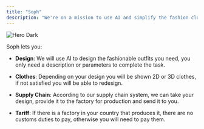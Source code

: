 ```yaml
---
title: "Soph"
description: "We're on a mission to use AI and simplify the fashion clothes."
---
```


<img alt="Hero Dark" classname="hidden dark:block" src="/images/hero-dark.svg" />

Soph lets you:

* **Design**:  We will use AI to design the fashionable outfits you need, you only need a description or parameters to complete the task.

* **Clothes**: Depending on your design you will be shown 2D or 3D clothes, if not satisfied you will be able to redesign.

* **Supply Chain**: According to our supply chain system, we can take your design, provide it to the factory for production and send it to you.

* **Tariff**: If there is a factory in your country that produces it, there are no customs duties to pay, otherwise you will need to pay them.